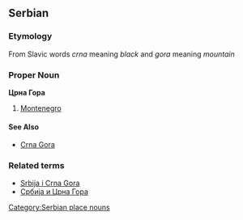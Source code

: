 ==Serbian==
===Etymology===
From Slavic words ''crna'' meaning ''black'' and ''gora'' meaning ''mountain''
===Proper Noun===
'''Црна Гора'''
#[[Montenegro]]
====See Also====
*[[Crna Gora]]
===Related terms===
*[[Srbija i Crna Gora]]
*[[Србија и Црна Гора]]
[[Category:Serbian place nouns]]